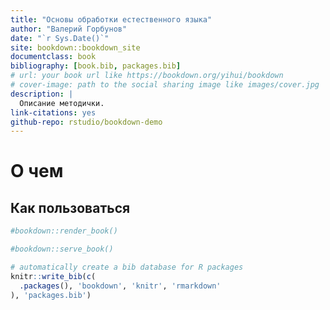 ```yaml
--- 
title: "Основы обработки естественного языка"
author: "Валерий Горбунов"
date: "`r Sys.Date()`"
site: bookdown::bookdown_site
documentclass: book
bibliography: [book.bib, packages.bib]
# url: your book url like https://bookdown.org/yihui/bookdown
# cover-image: path to the social sharing image like images/cover.jpg
description: |
  Описание методички.
link-citations: yes
github-repo: rstudio/bookdown-demo
---
```


# О чем

## Как пользоваться 


```r
#bookdown::render_book()
```



```r
#bookdown::serve_book()
```


```r
# automatically create a bib database for R packages
knitr::write_bib(c(
  .packages(), 'bookdown', 'knitr', 'rmarkdown'
), 'packages.bib')
```
